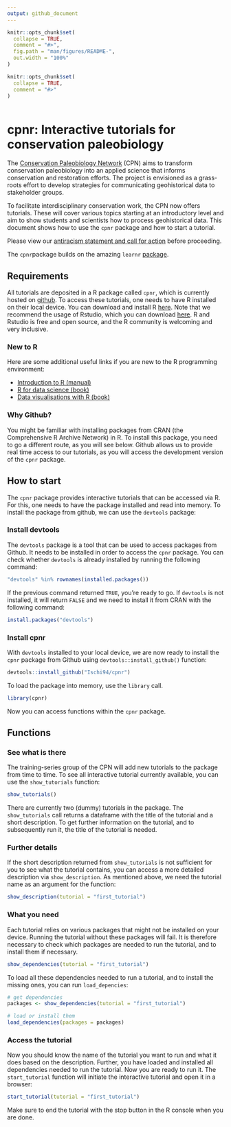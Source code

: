 ```yaml
---
output: github_document
---
```


<!-- README.md is generated from README.Rmd. Please edit that file -->

```r
knitr::opts_chunk$set(
  collapse = TRUE,
  comment = "#>",
  fig.path = "man/figures/README-",
  out.width = "100%"
)
```
```r
knitr::opts_chunk$set(
  collapse = TRUE,
  comment = "#>"
)
```

```r

```

# cpnr: Interactive tutorials for conservation paleobiology  
  
The [Conservation Paleobiology Network](https://conservationpaleorcn.org/) (CPN) aims to transform conservation paleobiology into an applied science that informs conservation and restoration efforts. The project is envisioned as a grass-roots effort to develop strategies for communicating geohistorical data to stakeholder groups.  
  
To facilitate interdisciplinary conservation work, the CPN now offers tutorials. These will cover various topics starting at an introductory level and aim to show students and scientists how to process geohistorical data. This document shows how to use the `cpnr` package and how to start a tutorial.  
  
Please view our [antiracism statement and call for action](https://conservationpaleorcn.org/anti-racism-statement-and-call-for-action/) before proceeding.  
  
The `cpnr`package builds on the amazing `learnr` [package](https://rstudio.github.io/learnr/).  
  
  
## Requirements  
  
All tutorials are deposited in a R package called `cpnr`, which is currently hosted on [github](https://github.com/Ischi94/cpnr). To access these tutorials, one needs to have R installed on their local device. You can download and install R [here](https://cran.r-project.org/). Note that we recommend the usage of Rstudio, which you can download [here](https://rstudio.com/products/rstudio/download/). R and Rstudio is free and open source, and the R community is welcoming and very inclusive.  
  
  
### New to R  
  
Here are some additional useful links if you are new to the R programming environment:  
  
* [Introduction to R (manual)](https://cran.r-project.org/doc/manuals/r-release/R-intro.pdf)  
* [R for data science (book)](https://r4ds.had.co.nz/index.html)  
* [Data visualisations with R (book)](https://ggplot2-book.org/)  
  
  
### Why Github?  
  
You might be familiar with installing packages from CRAN (the Comprehensive R Archive Network) in R. To install this package, you need to go a different route, as you will see below. Github allows us to provide real time access to our tutorials, as you will access the development version of the `cpnr` package.   
  
  
## How to start  
  
The `cpnr` package provides interactive tutorials that can be accessed via R. For this, one needs to have the package installed and read into memory. To install the package from github, we can use the `devtools` package: 
  
  
### Install devtools  
  
The `devtools` package is a tool that can be used to access packages from Github. It needs to be installed in order to access the `cpnr` package. You can check whether `devtools` is already installed by running the following command:  
  
```r
"devtools" %in% rownames(installed.packages())
```  
  
If the previous command returned `TRUE`, you're ready to go. If `devtools` is not installed, it will return `FALSE` and we need to install it from CRAN with the following command:  
  
```r
install.packages("devtools")
```   
  
### Install cpnr  
  
With `devtools` installed to your local device, we are now ready to install the `cpnr` package from Github using `devtools::install_github()` function:  
  
```r
devtools::install_github("Ischi94/cpnr")
```   
  
To load the package into memory, use the `library` call.  
  
```r
library(cpnr)
```   
  
Now you can access functions within the `cpnr` package.  

## Functions 

### See what is there  
  
The training-series group of the CPN will add new tutorials to the package from time to time. To see all interactive tutorial currently available, you can use the `show_tutorials` function:  

```r
show_tutorials()
```  
  
There are currently two (dummy) tutorials in the package. The `show_tutorials` call returns a dataframe with the title of the tutorial and a short description. To get further information on the tutorial, and to subsequently run it, the title of the tutorial is needed.  
  
### Further details  
  
If the short description returned from `show_tutorials` is not sufficient for you to see what the tutorial contains, you can access a more detailed description via `show_description`. As mentioned above, we need the tutorial name as an argument for the function:  
  
```r
show_description(tutorial = "first_tutorial")
```  
  
### What you need  
  
Each tutorial relies on various packages that might not be installed on your device. Running the tutorial without these packages will fail. It is therefore necessary to check which packages are needed to run the tutorial, and to install them if necessary.  
  
```r
show_dependencies(tutorial = "first_tutorial")
```  
  
To load all these dependencies needed to run a tutorial, and to install the missing ones, you can run `load_depencies`:  
  
```r
# get dependencies
packages <- show_dependencies(tutorial = "first_tutorial")

# load or install them
load_dependencies(packages = packages)
```  
  
### Access the tutorial  
  
Now you should know the name of the tutorial you want to run and what it does based on the description. Further, you have loaded and installed all dependencies needed to run the tutorial. Now you are ready to run it. The `start_tutorial` function will initiate the interactive tutorial and open it in a browser:  
  
```r
start_tutorial(tutorial = "first_tutorial")
```  
  
Make sure to end the tutorial with the stop button in the R console when you are done.    
  


